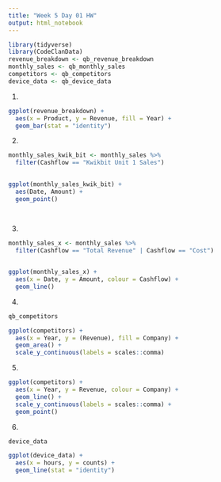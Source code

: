 ```yaml
---
title: "Week 5 Day 01 HW"
output: html_notebook
---
```


```r
library(tidyverse)
library(CodeClanData)
revenue_breakdown <- qb_revenue_breakdown
monthly_sales <- qb_monthly_sales
competitors <- qb_competitors
device_data <- qb_device_data

```


1.
```r
ggplot(revenue_breakdown) +
  aes(x = Product, y = Revenue, fill = Year) +
  geom_bar(stat = "identity")
```

2. 
```r
monthly_sales_kwik_bit <- monthly_sales %>% 
  filter(Cashflow == "Kwikbit Unit 1 Sales")
 

ggplot(monthly_sales_kwik_bit) +
  aes(Date, Amount) +
  geom_point()
  
  
```

3.
```r
monthly_sales_x <- monthly_sales %>% 
  filter(Cashflow == "Total Revenue" | Cashflow == "Cost")


ggplot(monthly_sales_x) +
  aes(x = Date, y = Amount, colour = Cashflow) +
  geom_line()
```

4.
```r
qb_competitors

ggplot(competitors) +
  aes(x = Year, y = (Revenue), fill = Company) +
  geom_area() +
  scale_y_continuous(labels = scales::comma)
```

5. 
```r
ggplot(competitors) +
  aes(x = Year, y = Revenue, colour = Company) +
  geom_line() +
  scale_y_continuous(labels = scales::comma) +
  geom_point()
```

6.
```r
device_data

ggplot(device_data) +
  aes(x = hours, y = counts) +
  geom_line(stat = "identity")
```

















